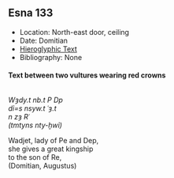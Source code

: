 ## Esna 133 {-}  
  
  
  
- Location: North-east door, ceiling  
- Date: Domitian  
- [Hieroglyphic Text](https://www.ifao.egnet.net/uploads/publications/enligne/Temples-Esna002.pdf#page=316){target="_blank"}  
- Bibliography: None  
  
<style>  
  .col2 {  
    columns: 2 300px;         /* number of columns and width in pixels*/  
    -webkit-columns: 2 300px; /* chrome, safari */  
    -moz-columns: 2 300px;    /* firefox */  
    -webkit-column-break-inside: avoid;  
    -page-break-inside: avoid;  
    -break-inside: avoid;  
  }  
  
</style>  
  
#### Text between two vultures wearing red crowns {-}  
  
<div class="col2">  
  
*Wȝdy.t nb.t P Dp  *  
*dỉ=s nsyw.t ʿȝ.t   *  
  *n zȝ Rʿ  *  
  *(tmtyns nty-ḫwỉ) *  
  
Wadjet, lady of Pe and Dep,  
she gives a great kingship   
   to the son of Re,  
   (Domitian, Augustus)  
    
    
</div>